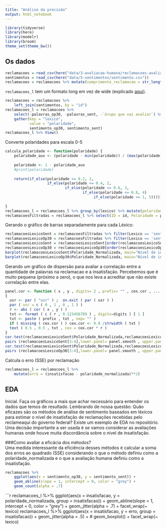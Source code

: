 ```yaml
---
title: "Análise da precisão"
output: html_notebook
---
```


```r
library(tidyverse)
library(here)
library(modelr)
library(broom)
theme_set(theme_bw())
```

## Os dados

```r
reclamacoes = read_csv(here("data/3-avaliacao-humana/reclamacoes-avaliadas-20190515.csv"))
sentimentos = read_csv(here("data/5-sentimentos/sentimento.csv"))
reclamacoes = reclamacoes %>% mutate(comprimento_reclamacao = str_length(texto))
```

`reclamacoes_l` tem um formato long em vez de wide (explicado [aqui](https://sejdemyr.github.io/r-tutorials/basics/wide-and-long/)).

```r
reclamacoes = reclamacoes %>% 
    left_join(sentimentos, by = "id")
reclamacoes_l = reclamacoes %>%  
    select(-palavras_op30, -palavras_sent, -`Grupo que vai avaliar`) %>% 
    gather(key = "lexico", 
           value = "polaridade", 
           sentimento_op30, sentimento_sent)
reclamacoes_l %>% View()
```

Converte polaridades para escala 0-5

```r
calcula_polaridade <- function(polaridade) {
    polaridade_aux <- (polaridade - min(polaridade)) / (max(polaridade) - min(polaridade))
    
    polaridade <- 1 - polaridade_aux
    #print(polaridade)
    
    return(if_else(polaridade <= 0.2, 1,
                   if_else(polaridade <= 0.4, 2, 
                           if_else(polaridade <= 0.6, 3,
                                   if_else(polaridade <= 0.8, 4)
                                        if_else(polaridade <= 1, 5)))))
    
}
reclamacoes_l = reclamacoes_l %>% group_by(lexico) %>% mutate(polaridade_normalizada = calcula_polaridade(polaridade))
reclamacoesFiltradas = reclamacoes_l %>% select(ID = id, Polaridade = polaridade, Polaridade_Normalizada = polaridade_normalizada, Comprimento = comprimento_reclamacao, Palavras = palavras, Lexico = lexico, Erro = erro)
```
Gerando o gráfico de barras separadamente para cada Léxico:

```r
reclamacoesLexicoSent = reclamacoesFiltradas %>% filter(Lexico == 'sentimento_sent')
reclamacoesLexicoOp30 = reclamacoesFiltradas %>% filter(Lexico == 'sentimento_op30')
reclamacoesLexicoSent = reclamacoesLexicoSent[order(reclamacoesLexicoSent$ID),]
reclamacoesLexicoOp30 = reclamacoesLexicoOp30[order(reclamacoesLexicoOp30$ID),]
barplot(reclamacoesLexicoSent$Polaridade_Normalizada, main="Nível de insatisfação (Léxico Sent)", xlab=reclamacoesLexicoSent$ID, names.arg = reclamacoesLexicoSent$ID)
barplot(reclamacoesLexicoOp30$Polaridade_Normalizada, main="Nível de insatisfação (Léxico Op30)", xlab=reclamacoesLexicoOp30$ID, names.arg = reclamacoesLexicoOp30$ID)
```
Gerando um gráfico de dispersão para avaliar a correlação entre a quantidade de palavras na reclamacao e a insatisfação. Percebemos que é muito pequena (próximo a zero), o que nos leva a acreditar que não existe correlação entre elas. 

```r
panel.cor <- function ( x , y , digits= 2 , prefix= "" , cex.cor , ... )
{
  usr <- par ( "usr" ) ;  on.exit ( par ( usr ) )
  par ( usr = c ( 0 , 1 , 0 , 1 ) )
  r <- abs ( cor ( x , y ) )
  txt <- format ( c ( r , 0.123456789 ) , digits=digits ) [ 1 ]
  txt <- paste ( prefix , txt , sep= "" )
  if ( missing ( cex.cor ) ) cex.cor <- 0.8 /strwidth ( txt )
  text ( 0.5 , 0.5 , txt , cex = cex.cor * r )
}
cor.test(reclamacoesLexicoSent$Polaridade_Normalizada,reclamacoesLexicoSent$Palavras,method="pearson", exact=T)
pairs (reclamacoesLexicoSent[3:4],lower.panel= panel.smooth , upper.panel=panel.cor , pch= 20 , main= "Existe Relação? (Léxico Sent)" )
cor.test(reclamacoesLexicoSent$Polaridade_Normalizada,reclamacoesLexicoSent$Palavras,method="pearson", exact=T)
pairs (reclamacoesLexicoOp30[3:4],lower.panel= panel.smooth , upper.panel=panel.cor , pch= 20 , main= "Existe Relação? (Léxico Op30)" )
```

Calcula o erro (SSE) por reclamação

```r
reclamacoes_l = reclamacoes_l %>% 
    mutate(erro = (insatisfacao - polaridade_normalizada)**2)
```


## EDA

Inicial. Faça os gráficos a mais que achar necessário para entender os dados que temos de resultado. Lembrando de nossa questão: Quão eficazes são os métodos de análise de sentimento baseados em léxicos para estimar o nível de insatisfação de reclamações recebidas pelo reclameaqui do governo federal? Existe um exemplo de EDA no repositório. Uma decisão importante a ser usada é se vamos considerar as avaliações humanas onde houve muita discordância sobre o nível de insatisfação.

###Como avaliar a eficácia dos métodos?  
Uma medida interessante da eficiência desses métodos é calcular a soma dos erros ao quadrado (SSE) considerando o que o método definiu como a polaridade_normalizada e o que a avaliação humana definiu como a insatisfação.

```r
reclamacoes %>% 
    ggplot(aes(x = sentimento_op30, y = sentimento_sent)) + 
    geom_abline(slope = 1, intercept = 0, color = "grey") + 
    geom_count(alpha = .7) 
```

```r
reclamacoes_l %>% 
    ggplot(aes(x = insatisfacao, y = polaridade_normalizada, group = insatisfacao)) + 
    geom_abline(slope = 1, intercept = 0, color = "grey") + 
    geom_jitter(alpha = .7)  + 
    facet_wrap(~ lexico)
reclamacoes_l %>% 
    ggplot(aes(x = insatisfacao, y = erro, group = insatisfacao)) + 
    geom_jitter(alpha = .5)  +
    # geom_boxplot() + 
    facet_wrap(~ lexico)
